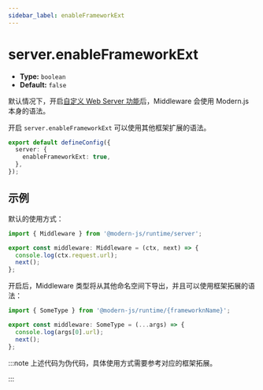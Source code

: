 ```yaml
---
sidebar_label: enableFrameworkExt
---
```


# server.enableFrameworkExt

- **Type:** `boolean`
- **Default:** `false`

默认情况下，开启[自定义 Web Server 功能](/guides/advanced-features/web-server)后，Middleware 会使用 Modern.js 本身的语法。

开启 `server.enableFrameworkExt` 可以使用其他框架扩展的语法。

```ts title="modern.config.ts"
export default defineConfig({
  server: {
    enableFrameworkExt: true,
  },
});
```

## 示例

默认的使用方式：

```ts title="server/index.ts"
import { Middleware } from '@modern-js/runtime/server';

export const middleware: Middleware = (ctx, next) => {
  console.log(ctx.request.url);
  next();
};
```

开启后，Middleware 类型将从其他命名空间下导出，并且可以使用框架拓展的语法：

```ts title="server/index.ts"
import { SomeType } from '@modern-js/runtime/{frameworknName}';

export const middleware: SomeType = (...args) => {
  console.log(args[0].url);
  next();
};
```

:::note
上述代码为伪代码，具体使用方式需要参考对应的框架拓展。

:::
